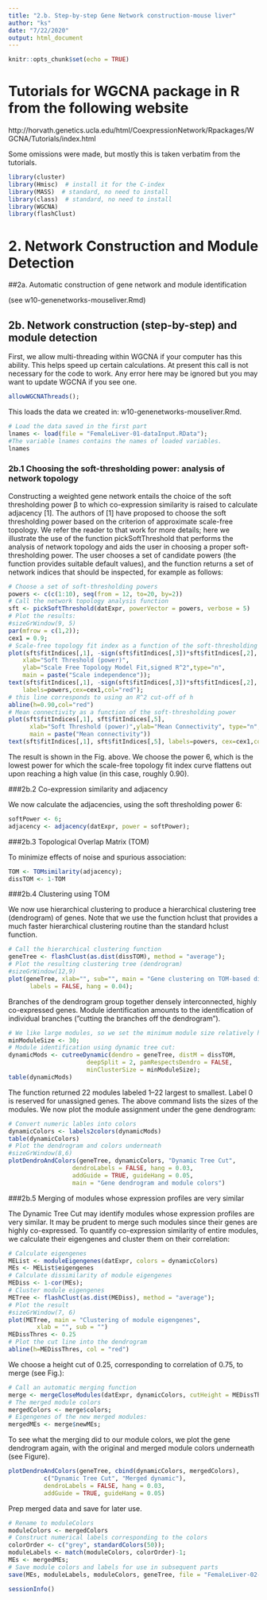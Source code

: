 ```yaml
---
title: "2.b. Step-by-step Gene Network construction-mouse liver"
author: "ks"
date: "7/22/2020"
output: html_document
---
```


```r
knitr::opts_chunk$set(echo = TRUE)
```

#  Tutorials for WGCNA package in R from the following website

http://horvath.genetics.ucla.edu/html/CoexpressionNetwork/Rpackages/WGCNA/Tutorials/index.html

Some omissions were made, but mostly this is taken verbatim from the tutorials.


```r
library(cluster)
library(Hmisc)	# install it for the C-index 
library(MASS)  # standard, no need to install
library(class)  # standard, no need to install
library(WGCNA)
library(flashClust)
```

# 2. Network Construction and Module Detection

##2a. Automatic construction of gene network and module identification 

(see w10-genenetworks-mouseliver.Rmd)

## 2b. Network construction (step-by-step) and module detection

First, we allow multi-threading within WGCNA if your computer has this ability. This helps speed up certain calculations. At present this call is not necessary for the code to work. Any error here may be ignored but you may want to update WGCNA if you see one.

```r
allowWGCNAThreads();
```

This loads the data we created in: w10-genenetworks-mouseliver.Rmd.

```r
# Load the data saved in the first part
lnames <- load(file = "FemaleLiver-01-dataInput.RData");
#The variable lnames contains the names of loaded variables.
lnames
```

### 2b.1 Choosing the soft-thresholding power: analysis of network topology

Constructing a weighted gene network entails the choice of the soft 
thresholding power β to which co-expression
similarity is raised to calculate adjacency [1]. The authors of [1] 
have proposed to choose the soft thresholding power
based on the criterion of approximate scale-free topology. We refer the 
reader to that work for more details; here
we illustrate the use of the function pickSoftThreshold that performs 
the analysis of network topology and aids the
user in choosing a proper soft-thresholding power. The user chooses a 
set of candidate powers (the function provides
suitable default values), and the function returns a set of network 
indices that should be inspected, for example as follows:
```r
# Choose a set of soft-thresholding powers
powers <- c(c(1:10), seq(from = 12, to=20, by=2))
# Call the network topology analysis function
sft <- pickSoftThreshold(datExpr, powerVector = powers, verbose = 5)
# Plot the results:
#sizeGrWindow(9, 5)
par(mfrow = c(1,2));
cex1 = 0.9;
# Scale-free topology fit index as a function of the soft-thresholding power
plot(sft$fitIndices[,1], -sign(sft$fitIndices[,3])*sft$fitIndices[,2],
    xlab="Soft Threshold (power)",
    ylab="Scale Free Topology Model Fit,signed R^2",type="n",
    main = paste("Scale independence"));
text(sft$fitIndices[,1], -sign(sft$fitIndices[,3])*sft$fitIndices[,2],
    labels=powers,cex=cex1,col="red");
# this line corresponds to using an R^2 cut-off of h
abline(h=0.90,col="red")
# Mean connectivity as a function of the soft-thresholding power
plot(sft$fitIndices[,1], sft$fitIndices[,5],
      xlab="Soft Threshold (power)",ylab="Mean Connectivity", type="n",
      main = paste("Mean connectivity"))
text(sft$fitIndices[,1], sft$fitIndices[,5], labels=powers, cex=cex1,col="red")
```

The result is shown in the Fig. above. We choose the power 6, which is the lowest power for which the scale-free topology fit
index curve flattens out upon reaching a high value (in this case, roughly 0.90).


###2b.2 Co-expression similarity and adjacency

We now calculate the adjacencies, using the soft thresholding power 6:
```r
softPower <- 6;
adjacency <- adjacency(datExpr, power = softPower);
```

###2b.3 Topological Overlap Matrix (TOM)

To minimize effects of noise and spurious association:
```r
TOM <- TOMsimilarity(adjacency);
dissTOM <- 1-TOM
```

###2b.4 Clustering using TOM

We now use hierarchical clustering to produce a hierarchical 
clustering tree (dendrogram) of genes. Note that we use
the function hclust that provides a much faster hierarchical 
clustering routine than the standard hclust function.
```r
# Call the hierarchical clustering function
geneTree <- flashClust(as.dist(dissTOM), method = "average");
# Plot the resulting clustering tree (dendrogram)
#sizeGrWindow(12,9)
plot(geneTree, xlab="", sub="", main = "Gene clustering on TOM-based dissimilarity",
      labels = FALSE, hang = 0.04);
```

Branches of the dendrogram group together densely
interconnected, highly co-expressed genes. Module identification amounts to the identification of individual branches
(”cutting the branches off the dendrogram”).

```r
# We like large modules, so we set the minimum module size relatively high:
minModuleSize <- 30;
# Module identification using dynamic tree cut:
dynamicMods <- cutreeDynamic(dendro = geneTree, distM = dissTOM,
                      deepSplit = 2, pamRespectsDendro = FALSE,
                      minClusterSize = minModuleSize);
table(dynamicMods)
```

The function returned 22 modules labeled 1–22 largest to smallest. Label 0 is reserved for unassigned genes. The
above command lists the sizes of the modules. We now plot the module assignment under the gene dendrogram:
```r
# Convert numeric lables into colors
dynamicColors <- labels2colors(dynamicMods)
table(dynamicColors)
# Plot the dendrogram and colors underneath
#sizeGrWindow(8,6)
plotDendroAndColors(geneTree, dynamicColors, "Dynamic Tree Cut",
                  dendroLabels = FALSE, hang = 0.03,
                  addGuide = TRUE, guideHang = 0.05,
                  main = "Gene dendrogram and module colors")
```

###2b.5 Merging of modules whose expression profiles are very similar

The Dynamic Tree Cut may identify modules whose expression profiles are very similar. It may be prudent to merge
such modules since their genes are highly co-expressed. To quantify co-expression similarity of entire modules, we
calculate their eigengenes and cluster them on their correlation:
```r
# Calculate eigengenes
MEList <- moduleEigengenes(datExpr, colors = dynamicColors)
MEs <- MEList$eigengenes
# Calculate dissimilarity of module eigengenes
MEDiss <- 1-cor(MEs);
# Cluster module eigengenes
METree <- flashClust(as.dist(MEDiss), method = "average");
# Plot the result
#sizeGrWindow(7, 6)
plot(METree, main = "Clustering of module eigengenes",
        xlab = "", sub = "")
MEDissThres <- 0.25
# Plot the cut line into the dendrogram
abline(h=MEDissThres, col = "red")
```

We choose a height cut of 0.25, corresponding to correlation of 0.75, to merge (see Fig.):
```r
# Call an automatic merging function
merge <- mergeCloseModules(datExpr, dynamicColors, cutHeight = MEDissThres, verbose = 3)
# The merged module colors
mergedColors <- merge$colors;
# Eigengenes of the new merged modules:
mergedMEs <- merge$newMEs;
```

To see what the merging did to our module colors, we plot the gene dendrogram again, with the original and merged
module colors underneath (see Figure).

```r
plotDendroAndColors(geneTree, cbind(dynamicColors, mergedColors),
          c("Dynamic Tree Cut", "Merged dynamic"),
          dendroLabels = FALSE, hang = 0.03,
          addGuide = TRUE, guideHang = 0.05)
```

Prep merged data and save for later use.
```r
# Rename to moduleColors
moduleColors <- mergedColors
# Construct numerical labels corresponding to the colors
colorOrder <- c("grey", standardColors(50));
moduleLabels <- match(moduleColors, colorOrder)-1;
MEs <- mergedMEs;
# Save module colors and labels for use in subsequent parts
save(MEs, moduleLabels, moduleColors, geneTree, file = "FemaleLiver-02-networkConstruction-stepByStep.RData")
```

```r
sessionInfo()
```